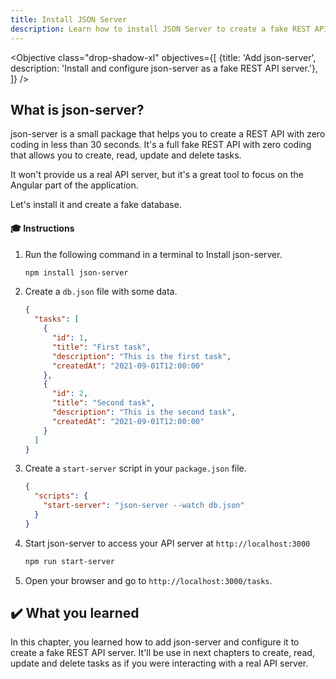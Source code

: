 ```yaml
---
title: Install JSON Server
description: Learn how to install JSON Server to create a fake REST API.
---
```



<Objective class="drop-shadow-xl" objectives={[
    {title: 'Add json-server', description: 'Install and configure json-server as a fake REST API server.'},
]} />

## What is json-server?

json-server is a small package that helps you to create a REST API with zero coding in less than 30 seconds.
It's a full fake REST API with zero coding that allows you to create, read, update and delete tasks.

It won't provide us a real API server, but it's a great tool to focus on the Angular part of the application.

Let's install it and create a fake database.

#### 🎓 Instructions

<Steps>

1. Run the following command in a terminal to Install json-server.

    ```bash
    npm install json-server
    ```
2. Create a `db.json` file with some data.

    ```json
    {
      "tasks": [
        {
          "id": 1,
          "title": "First task",
          "description": "This is the first task",
          "createdAt": "2021-09-01T12:00:00"
        },
        {
          "id": 2,
          "title": "Second task",
          "description": "This is the second task",
          "createdAt": "2021-09-01T12:00:00"
        }
      ]
    }
    ```
3. Create a `start-server` script in your `package.json` file.

    ```json
    {
      "scripts": {
        "start-server": "json-server --watch db.json"
      }
    }
    ```
4. Start json-server to access your API server at `http://localhost:3000`

    ```bash
    npm run start-server
    ```
5. Open your browser and go to `http://localhost:3000/tasks`.

</Steps>


## ✔️ What you learned

In this chapter, you learned how to add json-server and configure it to create a fake REST API server.
It'll be use in next chapters to create, read, update and delete tasks as if you were interacting with a real API server.






